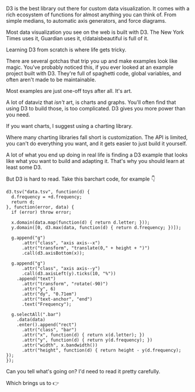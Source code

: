 D3 is the best library out there for custom data visualization. It comes with a
rich ecosystem of functions for almost anything you can think of. From simple
medians, to automatic axis generators, and force diagrams.

Most data visualization you see on the web is built with D3. The New York Times
uses it, Guardian uses it, r/dataisbeautiful is full of it.

Learning D3 from scratch is where life gets tricky.

There are several gotchas that trip you up and make examples look like magic.
You've probably noticed this, if you ever looked at an example project built
with D3. They're full of spaghetti code, global variables, and often aren't
made to be maintainable.

Most examples are just one-off toys after all. It's art.

A lot of dataviz that _isn't_ art, is charts and graphs. You'll often find that
using D3 to build those, is too complicated. D3 gives you more power than you
need.

If you want charts, I suggest using a charting library.

Where many charting libraries fall short is customization. The API is limited,
you can't do everything you want, and it gets easier to just build it yourself.

A lot of what you end up doing in real life is finding a D3 example that looks
like what you want to build and adapting it. That's why you should learn at
least some D3.

But D3 is hard to read. Take this barchart code, for example :point_down:

```{.javascript caption="Barchart in pure D3"}
d3.tsv("data.tsv", function(d) {
  d.frequency = +d.frequency;
  return d;
}, function(error, data) {
  if (error) throw error;

  x.domain(data.map(function(d) { return d.letter; }));
  y.domain([0, d3.max(data, function(d) { return d.frequency; })]);

  g.append("g")
      .attr("class", "axis axis--x")
      .attr("transform", "translate(0," + height + ")")
      .call(d3.axisBottom(x));

  g.append("g")
      .attr("class", "axis axis--y")
      .call(d3.axisLeft(y).ticks(10, "%"))
    .append("text")
      .attr("transform", "rotate(-90)")
      .attr("y", 6)
      .attr("dy", "0.71em")
      .attr("text-anchor", "end")
      .text("Frequency");

  g.selectAll(".bar")
    .data(data)
    .enter().append("rect")
      .attr("class", "bar")
      .attr("x", function(d) { return x(d.letter); })
      .attr("y", function(d) { return y(d.frequency); })
      .attr("width", x.bandwidth())
      .attr("height", function(d) { return height - y(d.frequency); });
});
```

Can you tell what's going on? I'd need to read it pretty carefully.

Which brings us to :point_right:
